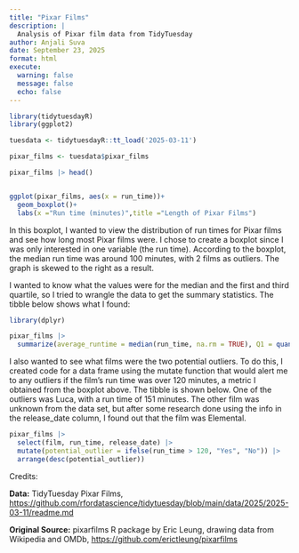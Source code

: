 ```yaml
---
title: "Pixar Films"
description: |
  Analysis of Pixar film data from TidyTuesday
author: Anjali Suva
date: September 23, 2025
format: html
execute: 
  warning: false
  message: false
  echo: false
---
```


```r

library(tidytuesdayR)
library(ggplot2)

tuesdata <- tidytuesdayR::tt_load('2025-03-11')

pixar_films <- tuesdata$pixar_films

pixar_films |> head()


ggplot(pixar_films, aes(x = run_time))+
  geom_boxplot()+
  labs(x ="Run time (minutes)",title ="Length of Pixar Films")

```

In this boxplot, I wanted to view the distribution of run times for Pixar films and see how long most Pixar films were. I chose to create a boxplot since I was only interested in one variable (the run time). According to the boxplot, the median run time was around 100 minutes, with 2 films as outliers. The graph is skewed to the right as a result.

I wanted to know what the values were for the median and the first and third quartile, so I tried to wrangle the data to get the summary statistics. The tibble below shows what I found:

```r

library(dplyr)

pixar_films |> 
  summarize(average_runtime = median(run_time, na.rm = TRUE), Q1 = quantile(run_time, 0.25, na.rm = TRUE), Q3 = quantile(run_time, 0.75, na.rm = TRUE))

```

I also wanted to see what films were the two potential outliers. To do this, I created code for a data frame using the mutate function that would alert me to any outliers if the film's run time was over 120 minutes, a metric I obtained from the boxplot above. The tibble is shown below. One of the outliers was Luca, with a run time of 151 minutes. The other film was unknown from the data set, but after some research done using the info in the release_date column, I found out that the film was Elemental.

```r
pixar_films |>
  select(film, run_time, release_date) |>
  mutate(potential_outlier = ifelse(run_time > 120, "Yes", "No")) |>
  arrange(desc(potential_outlier))
```

Credits:

**Data:** TidyTuesday Pixar Films, <https://github.com/rfordatascience/tidytuesday/blob/main/data/2025/2025-03-11/readme.md>

**Original Source:** pixarfilms R package by Eric Leung, drawing data from Wikipedia and OMDb, <https://github.com/erictleung/pixarfilms>
